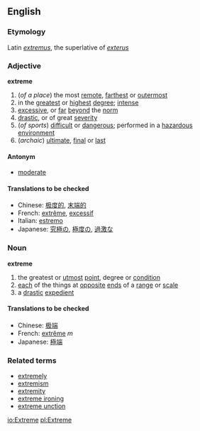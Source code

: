 ==English==
===Etymology===
Latin ''[[extremus]]'', the superlative of ''[[exterus]]''
===Adjective===
'''extreme'''
#(''of a place'') the most [[remote]], [[farthest]] or [[outermost]]
#in the [[greatest]] or [[highest]] [[degree]]; [[intense]]
#[[excessive]], or [[far]] [[beyond]] the [[norm]]
#[[drastic]], or of great [[severity]]
#(''of sports'') [[difficult]] or [[dangerous]]; performed in a [[hazardous]] [[environment]]
#(''archaic'') [[ultimate]], [[final]] or [[last]]

====Antonym====
*[[moderate]]

====Translations to be checked====
*Chinese: [[极度的]], [[末端的]]
*French: [[extrême]], [[excessif]]
*Italian: [[estremo]]
*Japanese: [[究極]]の, [[極度]]の, [[過激]]な

===Noun===
'''extreme'''
#the greatest or [[utmost]] [[point]], degree or [[condition]]
#[[each]] of the things at [[opposite]] [[end]]s of a [[range]] or [[scale]]
#a [[drastic]] [[expedient]]

====Translations to be checked====
*Chinese: [[极端]]
*French: [[extrême]] ''m''
*Japanese: [[極端]]

===Related terms===
*[[extremely]]
*[[extremism]]
*[[extremity]]
*[[extreme ironing]]
*[[extreme unction]]

[[io:Extreme]]
[[pl:Extreme]]